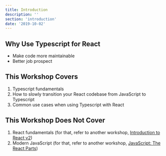 ```yaml
---
title: Introduction
description: ''
section: 'introduction'
date: '2019-10-02'
---
```


## Why Use Typescript for React

- Make code more maintainable
- Better job prospect

## This Workshop Covers

1. Typescript fundamentals
1. How to slowly transition your React codebase from JavaScript to Typescript
1. Common use cases when using Typescript with React

## This Workshop Does Not Cover

1. React fundamentals (for that, refer to another workshop, [Introduction to React v2](/intro-to-react-js-v2))
1. Modern JavaScript (for that, refer to another workshop, [JavaScript: The React Parts](/js-the-react-parts))
